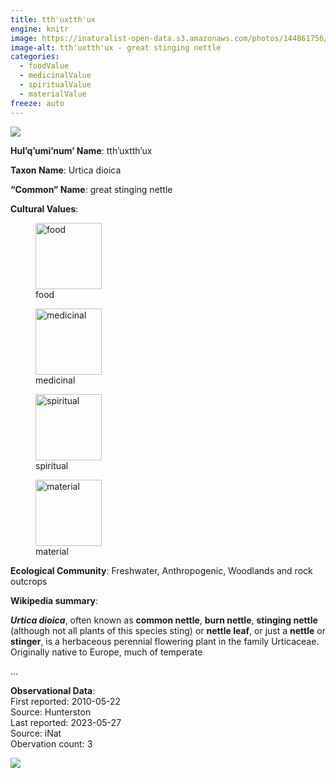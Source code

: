 ```yaml
---
title: tth'uxtth'ux
engine: knitr
image: https://inaturalist-open-data.s3.amazonaws.com/photos/144861756/medium.jpeg
image-alt: tth'uxtth'ux - great stinging nettle
categories:
  - foodValue
  - medicinalValue
  - spiritualValue
  - materialValue
freeze: auto
---
```

![](https://inaturalist-open-data.s3.amazonaws.com/photos/144861756/medium.jpeg){fig-alt="tth'uxtth'ux - great stinging nettle"}

**Hul'q'umi'num' Name**: tth'uxtth'ux



**Taxon Name**: Urtica dioica

**"Common" Name**: great stinging nettle

**Cultural Values**:  

::: {layout-nrow=1 style="width:60%"}
![food](/files/food.svg){width=106px}

![medicinal](/files/medicinal.svg){width=106px}

![spiritual](/files/spiritual.svg){width=106px}

![material](/files/material.svg){width=106px}
:::

**Ecological Community**: Freshwater, Anthropogenic, Woodlands and rock outcrops

**Wikipedia summary**:  
<link rel="mw-deduplicated-inline-style" href="mw-data:TemplateStyles:r1236090951" />
<p class="mw-empty-elt">

</p>

<p><i><b>Urtica dioica</b></i>, often known as <b>common nettle</b>, <b>burn nettle</b>, <b>stinging nettle</b> (although not all plants of this species sting) or <b>nettle leaf</b>, or just a <b>nettle</b> or <b>stinger</b>, is a herbaceous perennial flowering plant in the family Urticaceae. Originally native to Europe, much of temperate</p>...

**Observational Data**:   
First reported: 2010-05-22  
Source: Hunterston  
Last reported: 2023-05-27  
Source: iNat  
Obervation count: 3

![](community_dist.png)
